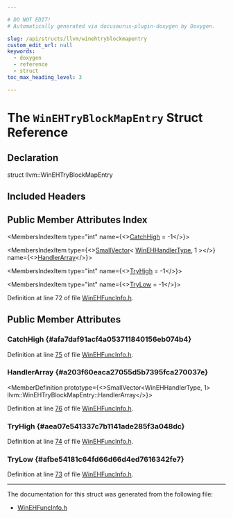 ```yaml
---

# DO NOT EDIT!
# Automatically generated via docusaurus-plugin-doxygen by Doxygen.

slug: /api/structs/llvm/winehtryblockmapentry
custom_edit_url: null
keywords:
  - doxygen
  - reference
  - struct
toc_max_heading_level: 3

---
```





# The `WinEHTryBlockMapEntry` Struct Reference

<DoxygenPage pluginConfig={pluginConfig}>



## Declaration

<CodeBlock>struct llvm::WinEHTryBlockMapEntry</CodeBlock>

## Included Headers

<IncludesList>
<IncludesListItem
  filePath="llvm/CodeGen/WinEHFuncInfo.h"
  permalink="/docs/api/files/include/include/llvm/include/llvm/codegen/winehfuncinfo-h"
  isLocal="true" />
</IncludesList>

## Public Member Attributes Index

<MembersIndex>

<MembersIndexItem
  type="int"
  name={<><a href="#afa7daf91acf4a053711840156eb074b4">CatchHigh</a> = -1</>}>
</MembersIndexItem>

<MembersIndexItem
  type={<><a href="/docs/api/classes/llvm/smallvector">SmallVector</a>&lt; <a href="/docs/api/structs/llvm/winehhandlertype">WinEHHandlerType</a>, 1 &gt;</>}
  name={<><a href="#a203f60eaca27055d5b7395fca270037e">HandlerArray</a></>}>
</MembersIndexItem>

<MembersIndexItem
  type="int"
  name={<><a href="#aea07e541337c7b1141ade285f3a048dc">TryHigh</a> = -1</>}>
</MembersIndexItem>

<MembersIndexItem
  type="int"
  name={<><a href="#afbe54181c64fd66d66d4ed7616342fe7">TryLow</a> = -1</>}>
</MembersIndexItem>

</MembersIndex>


Definition at line 72 of file <a href="/docs/api/files/include/include/llvm/include/llvm/codegen/winehfuncinfo-h">WinEHFuncInfo.h</a>.

<SectionDefinition>

## Public Member Attributes

### CatchHigh {#afa7daf91acf4a053711840156eb074b4}

<MemberDefinition
  prototype="int llvm::WinEHTryBlockMapEntry::CatchHigh = -1">

Definition at line <a href="/docs/api/files/include/include/llvm/include/llvm/codegen/winehfuncinfo-h/#l00075">75</a> of file <a href="/docs/api/files/include/include/llvm/include/llvm/codegen/winehfuncinfo-h">WinEHFuncInfo.h</a>.
</MemberDefinition>

### HandlerArray {#a203f60eaca27055d5b7395fca270037e}

<MemberDefinition
  prototype={<>SmallVector&lt;WinEHHandlerType, 1&gt; llvm::WinEHTryBlockMapEntry::HandlerArray</>}>

Definition at line <a href="/docs/api/files/include/include/llvm/include/llvm/codegen/winehfuncinfo-h/#l00076">76</a> of file <a href="/docs/api/files/include/include/llvm/include/llvm/codegen/winehfuncinfo-h">WinEHFuncInfo.h</a>.
</MemberDefinition>

### TryHigh {#aea07e541337c7b1141ade285f3a048dc}

<MemberDefinition
  prototype="int llvm::WinEHTryBlockMapEntry::TryHigh = -1">

Definition at line <a href="/docs/api/files/include/include/llvm/include/llvm/codegen/winehfuncinfo-h/#l00074">74</a> of file <a href="/docs/api/files/include/include/llvm/include/llvm/codegen/winehfuncinfo-h">WinEHFuncInfo.h</a>.
</MemberDefinition>

### TryLow {#afbe54181c64fd66d66d4ed7616342fe7}

<MemberDefinition
  prototype="int llvm::WinEHTryBlockMapEntry::TryLow = -1">

Definition at line <a href="/docs/api/files/include/include/llvm/include/llvm/codegen/winehfuncinfo-h/#l00073">73</a> of file <a href="/docs/api/files/include/include/llvm/include/llvm/codegen/winehfuncinfo-h">WinEHFuncInfo.h</a>.
</MemberDefinition>

</SectionDefinition>

<hr/>

The documentation for this struct was generated from the following file:

<ul>
<li><a href="/docs/api/files/include/include/llvm/include/llvm/codegen/winehfuncinfo-h">WinEHFuncInfo.h</a></li>
</ul>

</DoxygenPage>
